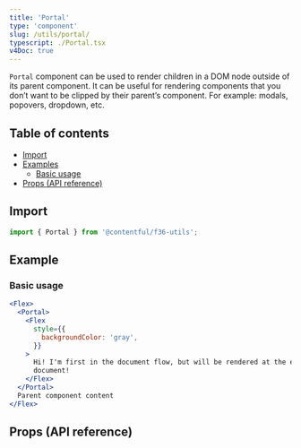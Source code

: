 ```yaml
---
title: 'Portal'
type: 'component'
slug: /utils/portal/
typescript: ./Portal.tsx
v4Doc: true
---
```



`Portal` component can be used to render children in a DOM node outside of its parent component. It can be useful for rendering components that you don’t want to be clipped by their parent’s component. For example: modals, popovers, dropdown, etc.

## Table of contents

- [Import](#import)
- [Examples](#examples)
  - [Basic usage](#basic-usage)
- [Props (API reference)](#props-api-reference)

## Import

```jsx static=true
import { Portal } from '@contentful/f36-utils';
```

## Example

### Basic usage

```jsx
<Flex>
  <Portal>
    <Flex
      style={{
        backgroundColor: 'gray',
      }}
    >
      Hi! I'm first in the document flow, but will be rendered at the end of the
      document!
    </Flex>
  </Portal>
  Parent component content
</Flex>
```

## Props (API reference)

<Props of="Portal" />

